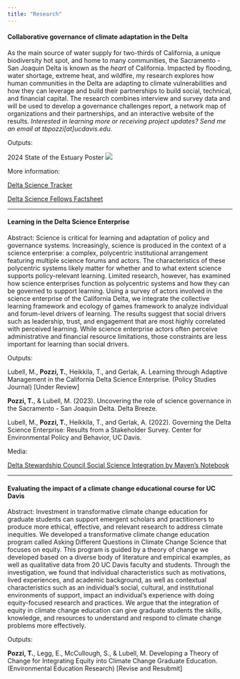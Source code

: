 ```yaml
---
title: "Research"
---
```


#### Collaborative governance of climate adaptation in the Delta

As the main source of water supply for two-thirds of California, a unique biodiversity hot spot, and home to many communities, the Sacramento - San Joaquin Delta is known as the *heart* of California. Impacted by flooding, water shortage, extreme heat, and wildfire, my research explores how human communities in the Delta are adapting to climate vulnerabilities and how they can leverage and build their partnerships to build social, technical, and financial capital. The research combines interview and survey data and will be used to develop a governance challenges report, a network map of organizations and their partnerships, and an interactive website of the results. *Interested in learning more or receiving project updates? Send me an email at tbpozzi\[at\]ucdavis.edu.*

Outputs:

2024 State of the Estuary Poster ![](images/SOE_Poster_031224_updated_TBP.png)

More information:

[Delta Science Tracker](https://sciencetracker.deltacouncil.ca.gov/node/52366)

[Delta Science Fellows Factsheet](https://deltacouncil.ca.gov/pdf/science-program/information-sheets/2022-07-21-delta-science-fellows-2022-info-sheet.pdf)

------------------------------------------------------------------------

#### Learning in the Delta Science Enterprise

Abstract: Science is critical for learning and adaptation of policy and governance systems. Increasingly, science is produced in the context of a science enterprise: a complex, polycentric institutional arrangement featuring multiple science forums and actors. The characteristics of these polycentric systems likely matter for whether and to what extent science supports policy-relevant learning. Limited research, however, has examined how science enterprises function as polycentric systems and how they can be governed to support learning. Using a survey of actors involved in the science enterprise of the California Delta, we integrate the collective learning framework and ecology of games framework to analyze individual and forum-level drivers of learning. The results suggest that social drivers such as leadership, trust, and engagement that are most highly correlated with perceived learning. While science enterprise actors often perceive administrative and financial resource limitations, those constraints are less important for learning than social drivers.

Outputs:

Lubell, M., **Pozzi, T.**, Heikkila, T., and Gerlak, A. Learning through Adaptive Management in the California Delta Science Enterprise. (Policy Studies Journal) \[Under Review\]

**Pozzi, T.**, & Lubell, M. (2023). Uncovering the role of science governance in the Sacramento - San Joaquin Delta. Delta Breeze.

Lubell, M., **Pozzi, T.**, Heikkila, T., and Gerlak, A. (2022). Governing the Delta Science Enterprise: Results from a Stakeholder Survey. Center for Environmental Policy and Behavior, UC Davis.

Media:

[Delta Stewardship Council Social Science Integration by Maven's Notebook](https://mavensnotebook.com/2023/03/16/delta-stewardship-council-integrating-social-sciences-in-the-delta/)

------------------------------------------------------------------------

#### Evaluating the impact of a climate change educational course for UC Davis

Abstract: Investment in transformative climate change education for graduate students can support emergent scholars and practitioners to produce more ethical, effective, and relevant research to address climate inequities. We developed a transformative climate change education program called Asking Different Questions in Climate Change Science that focuses on equity. This program is guided by a theory of change we developed based on a diverse body of literature and empirical examples, as well as qualitative data from 20 UC Davis faculty and students. Through the investigation, we found that individual characteristics such as motivations, lived experiences, and academic background, as well as contextual characteristics such as an individual's social, cultural, and institutional environments of support, impact an individual's experience with doing equity-focused research and practices. We argue that the integration of equity in climate change education can give graduate students the skills, knowledge, and resources to understand and respond to climate change problems more effectively.

Outputs:

**Pozzi, T.**, Legg, E., McCullough, S., & Lubell, M. Developing a Theory of Change for Integrating Equity into Climate Change Graduate Education. (Environmental Education Research) \[Revise and Resubmit\]
